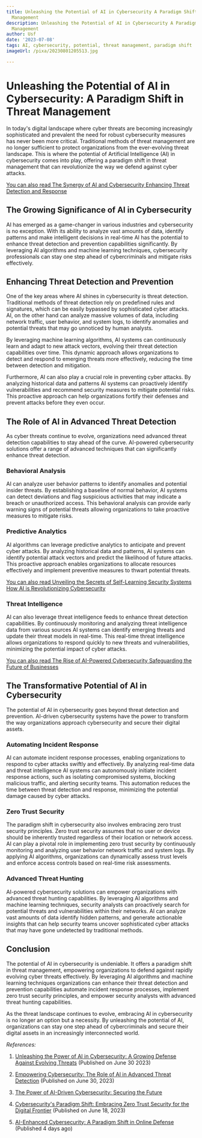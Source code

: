 ```yaml
---
title: Unleashing the Potential of AI in Cybersecurity A Paradigm Shift in Threat
  Management
description: Unleashing the Potential of AI in Cybersecurity A Paradigm Shift in Threat
  Management
author: Usf
date: '2023-07-08'
tags: AI, cybersecurity, potential, threat management, paradigm shift
imageUrl: /pixa/20230801205513.jpg

---
```

# Unleashing the Potential of AI in Cybersecurity: A Paradigm  Shift in Threat Management

In today's digital landscape where cyber  threats are becoming increasingly sophisticated and prevalent the  need for  robust cybersecurity  measures has never been more critical. Traditional methods of threat management are no longer sufficient to protect organizations from the ever-evolving threat landscape. This is where the potential of Artificial Intelligence (AI) in cybersecurity comes into play, offering a paradigm shift in threat management that  can revolutionize the way we defend against cyber attacks.

[You can also read The Synergy of AI and Cybersecurity Enhancing Threat Detection and Response](The%20Synergy%20of%20AI%20and%20Cybersecurity%20Enhancing%20Threat%20Detection%20and%20Response)


## The Growing  Significance of AI in Cybersecurity

AI has emerged as a game-changer in various industries and cybersecurity is no exception. With its ability to analyze vast amounts  of data, identify patterns and make intelligent decisions in real-time AI has the potential to enhance threat  detection and prevention capabilities significantly. By leveraging AI algorithms and machine learning techniques, cybersecurity professionals  can  stay one step  ahead of cybercriminals and mitigate risks effectively.

## Enhancing Threat Detection and Prevention

One of the key areas where  AI shines in cybersecurity is threat  detection. Traditional methods of threat detection rely on predefined rules and signatures, which can be easily bypassed  by  sophisticated cyber attacks. AI, on the other  hand can analyze massive volumes  of data, including network  traffic, user behavior, and system logs, to identify  anomalies and  potential threats that may go unnoticed by human analysts.

By  leveraging machine learning algorithms, AI systems can continuously  learn and adapt to new  attack  vectors, evolving  their threat  detection capabilities over time. This dynamic  approach allows organizations to detect and respond to  emerging threats more effectively, reducing the time  between detection  and mitigation.

Furthermore, AI can also play a crucial role in preventing cyber  attacks. By analyzing historical data and  patterns AI  systems can proactively identify  vulnerabilities and recommend security measures to mitigate potential risks. This proactive approach can help  organizations  fortify their defenses and prevent attacks before they even occur.

## The Role of AI  in  Advanced Threat Detection

As cyber threats continue to evolve, organizations need advanced threat detection capabilities to stay ahead of  the curve. AI-powered cybersecurity solutions offer a range of advanced techniques that can significantly enhance threat detection.

### Behavioral Analysis

AI can analyze  user behavior patterns to identify anomalies and potential  insider threats. By  establishing a baseline of  normal behavior, AI systems can detect deviations and flag suspicious activities that may indicate a breach  or unauthorized access. This behavioral analysis can provide early warning signs of potential threats allowing organizations to take proactive measures to mitigate risks.

### Predictive Analytics

AI algorithms can leverage predictive analytics to anticipate  and prevent cyber attacks. By analyzing  historical  data and  patterns, AI systems can identify potential attack vectors and predict the likelihood of future attacks. This proactive approach enables organizations to allocate  resources effectively and implement preventive measures to thwart  potential threats.

[You  can also read Unveiling  the Secrets of Self-Learning Security Systems How AI is Revolutionizing Cybersecurity](Unveiling%20the%20Secrets%20of%20Self-Learning%20Security%20Systems%20How%20AI%20is%20Revolutionizing%20Cybersecurity)


### Threat Intelligence

AI can also leverage threat intelligence feeds to enhance threat detection capabilities. By continuously monitoring  and analyzing threat intelligence data from various sources AI systems can identify emerging threats and update their threat models in real-time. This real-time threat  intelligence allows organizations to respond quickly to new threats and vulnerabilities, minimizing the potential impact  of cyber attacks.

[You can also read The Rise of AI-Powered Cybersecurity Safeguarding the Future of Businesses](The%20Rise%20of%20AI-Powered%20Cybersecurity%20Safeguarding%20the%20Future%20of%20Businesses)


## The Transformative Potential  of AI in Cybersecurity

The potential of AI in  cybersecurity goes beyond threat detection and prevention. AI-driven cybersecurity systems have the power to transform  the way organizations approach cybersecurity and secure their digital assets.

###  Automating Incident Response

AI can automate incident  response  processes, enabling organizations to respond to cyber attacks  swiftly and effectively.  By analyzing real-time data and threat intelligence AI  systems can autonomously initiate incident  response actions, such as isolating compromised systems, blocking malicious traffic, and alerting security teams. This automation  reduces the time between threat detection and response, minimizing the potential damage caused  by  cyber attacks.

### Zero Trust Security

The paradigm shift in cybersecurity  also involves embracing zero trust security principles. Zero trust security assumes  that no user or device should be  inherently trusted regardless of their location  or network access. AI can play a pivotal role in  implementing zero  trust security by continuously monitoring and analyzing user behavior network traffic and system logs. By applying AI algorithms, organizations can dynamically assess trust levels and  enforce access controls  based on real-time risk assessments.

### Advanced Threat Hunting

AI-powered cybersecurity solutions can empower organizations with advanced threat hunting capabilities. By leveraging AI algorithms and machine learning  techniques, security analysts can proactively search for potential threats and vulnerabilities within their networks. AI can analyze vast amounts of data identify hidden patterns, and generate actionable insights that can  help security teams uncover sophisticated cyber attacks that may have gone undetected by traditional methods.

## Conclusion

The potential of  AI in  cybersecurity is undeniable. It offers a paradigm shift in  threat management, empowering organizations to defend against rapidly  evolving cyber threats effectively. By leveraging AI algorithms  and machine learning techniques organizations can enhance their threat detection and prevention capabilities automate incident response processes, implement zero  trust security principles, and empower  security analysts with  advanced threat hunting  capabilities.

As the threat landscape continues to evolve, embracing AI in cybersecurity is no longer an option but a necessity. By unleashing the potential of  AI,  organizations can stay one  step ahead of cybercriminals and secure their digital assets in an increasingly interconnected world.

*References:*

1. [Unleashing the  Power of AI in  Cybersecurity: A Growing Defense Against Evolving Threats](https://medium.com/@ghalenandini/unleashing-the-power-of-ai-in-cybersecurity-a-growing-defense-against-evolving-threats-1e60a5c59fcf) (Published on June 30 2023)

2. [Empowering Cybersecurity: The Role of AI in Advanced  Threat Detection](https://medium.com/@ghalenandini/empowering-cybersecurity-the-role-of-ai-in-advanced-threat-detection-c57a3248049c) (Published on June 30, 2023)

3. [The Power of  AI-Driven Cybersecurity: Securing the Future](https://procloz.com/the-power-of-ai-driven-cybersecurity-securing-the-future/)

4. [Cybersecurity's Paradigm Shift: Embracing Zero Trust Security for the Digital Frontier](https://collabnix.com/cybersecuritys-paradigm-shift-embracing-zero-trust-security-for-the-digital-frontier/) (Published on June 18, 2023)

5. [AI-Enhanced Cybersecurity: A Paradigm Shift in Online  Defense](https://ts2.space/en/ai-enhanced-cybersecurity-a-paradigm-shift-in-online-defense/) (Published 4  days ago)